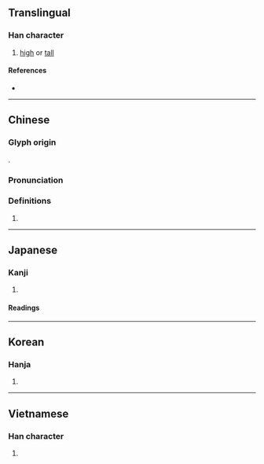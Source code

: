 {{also|峣}}
{{character info}}
==Translingual==
{{Han simplified forms|嶢|𡸳|峣|ex=y}}

===Han character===
{{Han char|rn=46|rad=山|as=12|sn=15|four=24711|canj=UGGU|ids=⿰山堯}}

# [[high]] or [[tall]]

====References====
* {{Han ref|kx=0320.100|dkj=08491|dj=0620.160|hdz=10796.070|uh=5DA2|ud=23970|bh=E566|bd=58726}}

----

==Chinese==
{{zh-forms|s=峣}}

===Glyph origin===
{{Han etym}}
{{Han compound|山|堯|c1=s|c2=p|t1=mountain|ls=psc}}.

===Pronunciation===
{{zh-pron
|m=yáo
|c=jiu4
|mc=y
|oc=y
|cat=
}}

===Definitions===
{{zh-hanzi}}

# {{zh-only|嶢嶢}}

----

==Japanese==
{{ja-kanji forms|𡸳|嶢}}

===Kanji===
{{ja-kanji|grade=|rs=山12|shin=𡸳}}

# {{rfdef|ja|sort=山12}}

====Readings====
{{ja-readings
|goon=ぎょう<げう
|kanon=ぎょう<げう
|kun=けわ-し.い
|nanori=たかし
}}

----

==Korean==

===Hanja===
{{ko-hanja|요}}

# {{rfdef|ko|sort=山12}}

----

==Vietnamese==

===Han character===
{{vi-readings|rs=山12|readings=nghèo}}

# {{rfdef|vi|sort=山12}}